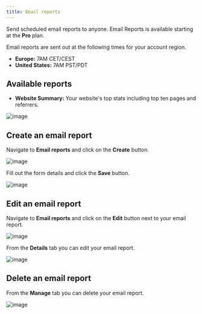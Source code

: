 ```yaml
---
title: Email reports
---
```


Send scheduled email reports to anyone. Email Reports is available starting at the **Pro** plan.

Email reports are sent out at the following times for your account region.

- **Europe:** 7AM CET/CEST
- **United States:** 7AM PST/PDT

## Available reports

- **Website Summary:** Your website's top stats including top ten pages and referrers.

![image](/images/cloud/email-report-website-summary.png)

## Create an email report

Navigate to **Email reports** and click on the **Create** button.

![image](/images/cloud/email-report-create.png)

Fill out the form details and click the **Save** button.

![image](/images/cloud/email-report-create-form.png)

## Edit an email report

Navigate to **Email reports** and click on the **Edit** button next to your email report.

![image](/images/cloud/email-report-table.png)

From the **Details** tab you can edit your email report.

![image](/images/cloud/email-report-edit.png)

## Delete an email report

From the **Manage** tab you can delete your email report.

![image](/images/cloud/email-report-delete.png)
